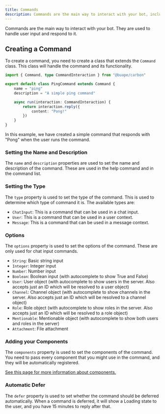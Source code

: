 ```yaml
---
title: Commands
description: Commands are the main way to interact with your bot, including Context Menu apps and slash commands
---
```


Commands are the main way to interact with your bot. They are used to handle user input and respond to it.

## Creating a Command

To create a command, you need to create a class that extends the `Command` class. This class will handle the command and its functionality.


```ts title="src/commands/ping.ts"
import { Command, type CommandInteraction } from "@buape/carbon"

export default class PingCommand extends Command {
	name = "ping"
	description = "A simple ping command"

	async run(interaction: CommandInteraction) {
		return interaction.reply({
			content: "Pong!"
		})
	}
}
```

In this example, we have created a simple command that responds with "Pong" when the user runs the command.

### Setting the Name and Description

The `name` and `description` properties are used to set the name and description of the command. These are used in the help command and in the command list.

### Setting the Type

The `type` property is used to set the type of the command. This is used to determine which type of command it is. The available types are:

- `ChatInput`: This is a command that can be used in a chat input.
- `User`: This is a command that can be used in a user context.
- `Message`: This is a command that can be used in a message context.

### Options

The `options` property is used to set the options of the command. These are only used for chat input commands.

- `String`: Basic string input
- `Integer`: Integer input
- `Number`: Number input
- `Boolean`: Boolean input (with autocomplete to show True and False) 
- `User`: User object (with autocomplete to show users in the server. Also accepts just an ID which will be resolved to a user object)
- `Channel`: Channel object (with autocomplete to show channels in the server. Also accepts just an ID which will be resolved to a channel object)
- `Role`: Role object (with autocomplete to show roles in the server. Also accepts just an ID which will be resolved to a role object)
- `Mentionable`: Mentionable object (with autocomplete to show both users and roles in the server)
- `Attachment`: File attachment

### Adding your Components

The `components` property is used to set the components of the command. You need to pass every component that you might use in the command, and they will be automatically registered.

[See this page for more information about components.](/carbon/classes/components)

### Automatic Defer

The `defer` property is used to set whether the command should be deferred automatically. When a command is deferred, it will show a Loading state to the user, and you have 15 minutes to reply after that.

